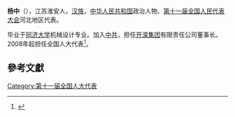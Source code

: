 '''杨中'''（{{bd|1950年||}}），江苏淮安人，[[汉族|汉族]]，[[中华人民共和国|中华人民共和国]]政治人物、[[第十一届全国人民代表大会|第十一届全国人民代表大会]]河北地区代表。

毕业于[[同济大学|同济大学]]机械设计专业。加入[[中共|中共]]，担任[[开滦集团|开滦集团]]有限责任公司董事长。2008年起担任全国人大代表<ref>{{cite news|title=全国人大代表信息-杨中|url= http://210.82.31.1:8084/delegate/viewDelegate.action?dbid=110157|accessdate=2013-04-05|newspaper=全国人大网|archive-url=https://web.archive.org/web/20140106110900/http://www.npc.gov.cn/delegate/viewDelegate.action?dbid=110157|archive-date=2014-01-06|dead-url=yes}}</ref>。

==參考文獻==
{{reflist}}
[[Category:第十一届全国人大代表|Category:第十一届全国人大代表]]
{{China-poli-bio-stub}}